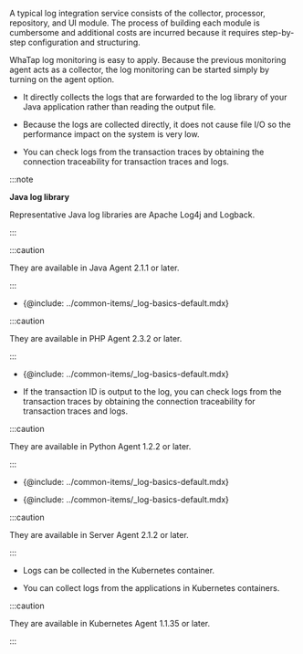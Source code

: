 
<ImgLang img='log-wt-vs.svg' desc='Operating principle of log monitoring'/>

A typical log integration service consists of the collector, processor, repository, and UI module. The process of building each module is cumbersome and additional costs are incurred because it requires step-by-step configuration and structuring.

WhaTap log monitoring is easy to apply. Because the previous monitoring agent acts as a collector, the log monitoring can be started simply by turning on the agent option.

<Tabs>
<TabItem value="java" label="Java" default>

- It directly collects the logs that are forwarded to the log library of your Java application rather than reading the output file.  

- Because the logs are collected directly, it does not cause file I/O so the performance impact on the system is very low.

- You can check logs from the transaction traces by obtaining the connection traceability for transaction traces and logs.

:::note 

**Java log library**

Representative Java log libraries are Apache Log4j and Logback.

:::

:::caution

They are available in Java Agent 2.1.1 or later.

:::

</TabItem>
<TabItem value="php" label="PHP" default>

- {@include: ../common-items/_log-basics-default.mdx}  

:::caution

They are available in PHP Agent 2.3.2 or later.

:::

</TabItem>
<TabItem value="python" label="Python" default>

- {@include: ../common-items/_log-basics-default.mdx}  

- If the transaction ID is output to the log, you can check logs from the transaction traces by obtaining the connection traceability for transaction traces and logs.  

:::caution

They are available in Python Agent 1.2.2 or later.

:::

</TabItem>
<TabItem value="go" label="Go" default>

- {@include: ../common-items/_log-basics-default.mdx}  

</TabItem>
<TabItem value="server" label="Server" default>

- {@include: ../common-items/_log-basics-default.mdx}   

:::caution

They are available in Server Agent 2.1.2 or later.

:::

</TabItem>
<TabItem value="k8s" label="Kubernetes" default>

- Logs can be collected in the Kubernetes container. 

- You can collect logs from the applications in Kubernetes containers.

:::caution

They are available in Kubernetes Agent 1.1.35 or later.

:::

</TabItem>
</Tabs>
